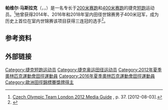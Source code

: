 '''帕维尔·马斯拉克'''（{{lang-cs|Pavel Maslák}}，{{IPA-cs|ˈpavɛl ˈmaslaːk}}，{{Bd|1991年|2月21日||}}）是一名专长于[[200米赛跑|200米赛跑]]和[[400米赛跑|400米赛跑]]的捷克[[短跑|短跑]]运动员。<ref>[http://www.olympicweb.cz/2012_MediaGuide_115x200_web.pdf Czech Olympic Team London 2012 Media Guide] {{Webarchive|url=https://web.archive.org/web/20120726165343/http://www.olympicweb.cz/2012_MediaGuide_115x200_web.pdf |date=2012-07-26 }}, p. 37. [2012-08-03].</ref>他曾获得2014年、2016年和2018年室内田径世锦赛男子400米冠军，成为历史上首位在室内世锦赛该项目获得三连冠的选手<ref>{{cite web|url=https://www.magzter.com/article/Lifestyle/Athletics-Weekly/Maslak-Wins-Trio-Of-Titles|title=Maslak Wins Trio Of Titles|work=Magzter|date=2018-03-08|accessdate=2020-09-12|archiveurl=https://archive.is/ZvZ5c|archivedate=2020-09-12}}</ref>。

==参考资料==
{{Reflist}}

==外部链接==
{{Commonscat-inline|Pavel Maslák}}

{{Authority control}}

{{DEFAULTSORT:Maslak, Pavel}}
[[Category:捷克短跑运动员|Category:捷克短跑运动员]]
[[Category:捷克奥运田径运动员|Category:捷克奥运田径运动员]]
[[Category:2012年夏季奧林匹克運動會田徑運動員|Category:2012年夏季奧林匹克運動會田徑運動員]]
[[Category:2016年夏季奧林匹克運動會田徑運動員|Category:2016年夏季奧林匹克運動會田徑運動員]]
[[Category:歐洲田徑錦標賽獎牌得主|Category:歐洲田徑錦標賽獎牌得主]]

{{欧洲体育人物小作品}}